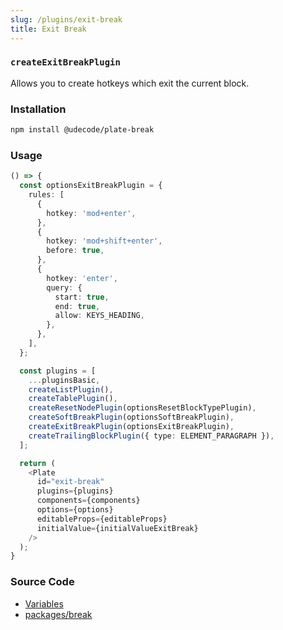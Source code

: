 ```yaml
---
slug: /plugins/exit-break
title: Exit Break
---
```


### `createExitBreakPlugin`

Allows you to create hotkeys which exit the current block.

### Installation

```bash npm2yarn
npm install @udecode/plate-break
```

### Usage

```ts live
() => {
  const optionsExitBreakPlugin = {
    rules: [
      {
        hotkey: 'mod+enter',
      },
      {
        hotkey: 'mod+shift+enter',
        before: true,
      },
      {
        hotkey: 'enter',
        query: {
          start: true,
          end: true,
          allow: KEYS_HEADING,
        },
      },
    ],
  };

  const plugins = [
    ...pluginsBasic,
    createListPlugin(),
    createTablePlugin(),
    createResetNodePlugin(optionsResetBlockTypePlugin),
    createSoftBreakPlugin(optionsSoftBreakPlugin),
    createExitBreakPlugin(optionsExitBreakPlugin),
    createTrailingBlockPlugin({ type: ELEMENT_PARAGRAPH }),
  ];

  return (
    <Plate
      id="exit-break"
      plugins={plugins}
      components={components}
      options={options}
      editableProps={editableProps}
      initialValue={initialValueExitBreak}
    />
  );
}
```

### Source Code

- [Variables](https://github.com/udecode/plate/blob/main/docs/src/live/live.tsx)
- [packages/break](https://github.com/udecode/plate/tree/main/packages/break/src)
